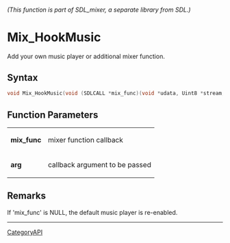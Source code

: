 ====== (This function is part of SDL_mixer, a separate library from SDL.) ======
= Mix_HookMusic =

Add your own music player or additional mixer function.

== Syntax ==

<syntaxhighlight lang='c'>
void Mix_HookMusic(void (SDLCALL *mix_func)(void *udata, Uint8 *stream, int len), void *arg);
</syntaxhighlight>

== Function Parameters ==

{|
|'''mix_func'''
|mixer function callback
|-
|'''arg'''
|callback argument to be passed
|}

== Remarks ==

If 'mix_func' is NULL, the default music player is re-enabled.

----
[[CategoryAPI]]


